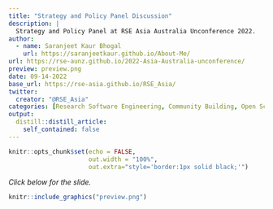 ---
title: "Strategy and Policy Panel Discussion"
description: |
  Strategy and Policy Panel at RSE Asia Australia Unconference 2022.
author:
  - name: Saranjeet Kaur Bhogal
    url: https://saranjeetkaur.github.io/About-Me/
url: https://rse-aunz.github.io/2022-Asia-Australia-unconference/
preview: preview.png
date: 09-14-2022
base_url: https://rse-asia.github.io/RSE_Asia/
twitter:
  creator: "@RSE_Asia"
categories: [Research Software Engineering, Community Building, Open Science, Panel Discussion, Strategy, Policy]
output:
  distill::distill_article:
    self_contained: false
---
  
  
```{r setup, include=FALSE}
knitr::opts_chunk$set(echo = FALSE,
                      out.width = "100%",
                      out.extra="style='border:1px solid black;'")
```

*Click below for the slide.*
  
<a href="`r rmarkdown::metadata$url`">
```{r}
knitr::include_graphics("preview.png")
```
</a>
